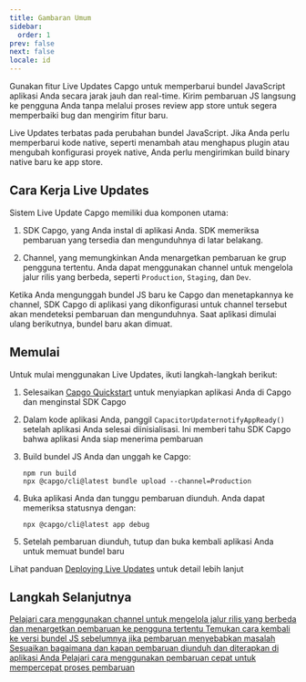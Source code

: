 ```yaml
---
title: Gambaran Umum
sidebar:
  order: 1
prev: false
next: false
locale: id
---
```



Gunakan fitur Live Updates Capgo untuk memperbarui bundel JavaScript aplikasi Anda secara jarak jauh dan real-time. Kirim pembaruan JS langsung ke pengguna Anda tanpa melalui proses review app store untuk segera memperbaiki bug dan mengirim fitur baru.

<Aside>

Live Updates terbatas pada perubahan bundel JavaScript. Jika Anda perlu memperbarui kode native, seperti menambah atau menghapus plugin atau mengubah konfigurasi proyek native, Anda perlu mengirimkan build binary native baru ke app store.

</Aside>

## Cara Kerja Live Updates

Sistem Live Update Capgo memiliki dua komponen utama:

1. SDK Capgo, yang Anda instal di aplikasi Anda. SDK memeriksa pembaruan yang tersedia dan mengunduhnya di latar belakang.

2. Channel, yang memungkinkan Anda menargetkan pembaruan ke grup pengguna tertentu. Anda dapat menggunakan channel untuk mengelola jalur rilis yang berbeda, seperti `Production`, `Staging`, dan `Dev`.

Ketika Anda mengunggah bundel JS baru ke Capgo dan menetapkannya ke channel, SDK Capgo di aplikasi yang dikonfigurasi untuk channel tersebut akan mendeteksi pembaruan dan mengunduhnya. Saat aplikasi dimulai ulang berikutnya, bundel baru akan dimuat.

## Memulai

Untuk mulai menggunakan Live Updates, ikuti langkah-langkah berikut:

<Steps>

1. Selesaikan [Capgo Quickstart](/docs/getting-started/quickstart) untuk menyiapkan aplikasi Anda di Capgo dan menginstal SDK Capgo

2. Dalam kode aplikasi Anda, panggil `CapacitorUpdaternotifyAppReady()` setelah aplikasi Anda selesai diinisialisasi. Ini memberi tahu SDK Capgo bahwa aplikasi Anda siap menerima pembaruan

3. Build bundel JS Anda dan unggah ke Capgo:
   ```shell
   npm run build
   npx @capgo/cli@latest bundle upload --channel=Production 
   ```

4. Buka aplikasi Anda dan tunggu pembaruan diunduh. Anda dapat memeriksa statusnya dengan:
   ```shell
   npx @capgo/cli@latest app debug
   ```

5. Setelah pembaruan diunduh, tutup dan buka kembali aplikasi Anda untuk memuat bundel baru

</Steps>

Lihat panduan [Deploying Live Updates](/docs/getting-started/deploy) untuk detail lebih lanjut

## Langkah Selanjutnya

<CardGrid stagger>
  <a href="/docs/live-updates/channels/">
    <Card title="Channel" icon="bars">
      Pelajari cara menggunakan channel untuk mengelola jalur rilis yang berbeda dan menargetkan pembaruan ke pengguna tertentu
    </Card>
  </a>

  <a href="/docs/live-updates/rollbacks/">
    <Card title="Rollback" icon="left-arrow">
      Temukan cara kembali ke versi bundel JS sebelumnya jika pembaruan menyebabkan masalah
    </Card>
  </a>

  <a href="/docs/live-updates/update-behavior/">
    <Card title="Perilaku Pembaruan" icon="setting">
      Sesuaikan bagaimana dan kapan pembaruan diunduh dan diterapkan di aplikasi Anda
    </Card>
  </a>
  <a href="/docs/live-updates/differentials/">
    <Card title="Pembaruan Cepat" icon="starlight">
      Pelajari cara menggunakan pembaruan cepat untuk mempercepat proses pembaruan
    </Card>
  </a>
</CardGrid>
